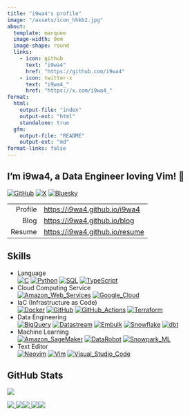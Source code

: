 ```yaml
---
title: "i9wa4's profile"
image: "/assets/icon_hhkb2.jpg"
about:
  template: marquee
  image-width: 9em
  image-shape: round
  links:
    - icon: github
      text: "i9wa4"
      href: "https://github.com/i9wa4"
    - icon: twitter-x
      text: "i9wa4_"
      href: "https://x.com/i9wa4_"
format:
  html:
    output-file: "index"
    output-ext: "html"
    standalone: true
  gfm:
    output-file: "README"
    output-ext: "md"
format-links: false
---
```


<!--
**i9wa4/i9wa4** is a ✨ _special_ ✨ repository because its `README.md` (this file) appears on your GitHub profile.

Here are some ideas to get you started:

- 🔭 I'm currently working on ...
- 🌱 I'm currently learning ...
- 👯 I'm looking to collaborate on ...
- 🤔 I'm looking for help with ...
- 💬 Ask me about ...
- 📫 How to reach me: ...
- 😄 Pronouns: ...
- ⚡ Fun fact: ...
-->

## I'm i9wa4, a Data Engineer loving Vim! 👋

[![GitHub](https://img.shields.io/badge/GitHub-181717.svg?logo=github&logoColor=white)](https://github.com/i9wa4)
[![X](https://img.shields.io/badge/X-000000.svg?logo=x&logoColor=white)](https://x.com/i9wa4_)
[![Bluesky](https://img.shields.io/badge/Bluesky-0285FF.svg?logo=bluesky&logoColor=white)](https://bsky.app/profile/i9wa4.bsky.social)

|         |                                  |
| ---:    | :---                             |
| Profile | <https://i9wa4.github.io/i9wa4>  |
| Blog    | <https://i9wa4.github.io/blog>   |
| Resume  | <https://i9wa4.github.io/resume> |

## Skills

<!-- https://github.com/tandpfun/skill-icons -->
<!-- https://tech-blog.s-yoshiki.com/entry/150/ -->
<!-- https://simpleicons.org/ -->

- Language<br>
    [![C](https://img.shields.io/badge/C-A8B9CC.svg?logo=c&logoColor=white)](https://shields.io/)
    [![Python](https://img.shields.io/badge/Python-3776AB.svg?logo=python&logoColor=white)](https://shields.io/)
    [![SQL](https://img.shields.io/badge/SQL-808080.svg?logoColor=white)](https://shields.io/)
    [![TypeScript](https://img.shields.io/badge/TypeScript-3178C6.svg?logo=typescript&logoColor=white)](https://shields.io/)
- Cloud Computing Service<br>
    [![Amazon_Web_Services](https://img.shields.io/badge/Amazon_Web_Services-232F3E.svg?logo=amazonwebservices&logoColor=white)](https://shields.io/)
    [![Google_Cloud](https://img.shields.io/badge/Google_Cloud-4285F4.svg?logo=googlecloud&logoColor=white)](https://shields.io/)
- IaC (Infrastructure as Code)<br>
    [![Docker](https://img.shields.io/badge/Docker-1488C6.svg?logo=docker&logoColor=white)](https://shields.io)
    [![GitHub](https://img.shields.io/badge/GitHub-181717.svg?logo=github&logoColor=white)](https://shields.io)
    [![GitHub_Actions](https://img.shields.io/badge/GitHub_Actions-2088FF.svg?logo=githubactions&logoColor=white)](https://shields.io)
    [![Terraform](https://img.shields.io/badge/Terraform-844FBA.svg?logo=terraform&logoColor=white)](https://shields.io)
- Data Engineering<br>
    [![BigQuery](https://img.shields.io/badge/BigQuery-669DF6.svg?logo=googlebigquery&logoColor=white)](https://shields.io)
    [![Datastream](https://img.shields.io/badge/Datastream-808080.svg?logoColor=white)](https://shields.io)
    [![Embulk](https://img.shields.io/badge/Embulk-EF4319.svg?logoColor=white)](https://shields.io)
    [![Snowflake](https://img.shields.io/badge/Snowflake-29B5E8.svg?logo=snowflake&logoColor=white)](https://shields.io)
    [![dbt](https://img.shields.io/badge/dbt-FF694B.svg?logo=dbt&logoColor=white)](https://shields.io)
- Machine Learning<br>
    [![Amazon_SageMaker](https://img.shields.io/badge/Amazon_SageMaker-808080.svg?logoColor=white)](https://shields.io/)
    [![DataRobot](https://img.shields.io/badge/DataRobot-808080.svg?logoColor=white)](https://shields.io)
    [![Snowpark_ML](https://img.shields.io/badge/Snowpark_ML-29B5E8.svg?logoColor=white)](https://shields.io)
- Text Editor<br>
    [![Neovim](https://img.shields.io/badge/Neovim-57A143.svg?logo=neovim&logoColor=white)](https://shields.io)
    [![Vim](https://img.shields.io/badge/Vim-019733.svg?logo=vim&logoColor=white)](https://shields.io)
    [![Visual_Studio_Code](https://img.shields.io/badge/Visual_Studio_Code-0098FF.svg?logoColor=white)](https://shields.io)

<!-- - Database<br>                                                                                                              -->
<!--     [![MySQL](https://img.shields.io/badge/MySQL-4479A1.svg?logo=mysql&logoColor=white)](https://shields.io/)               -->
<!--     [![PostgreSQL](https://img.shields.io/badge/PostgreSQL-4169E1.svg?logo=postgresql&logoColor=white)](https://shields.io) -->

<!-- - [![Amazon_Web_Services](https://img.shields.io/badge/Amazon_Web_Services-232F3E.svg?logo=amazonwebservices&logoColor=white)](https://shields.io/)<br> -->
<!--     [![AWS_Cloud9](https://img.shields.io/badge/AWS_Cloud9-808080.svg?logoColor=white)](https://shields.io/)                                            -->
<!--     [![AWS_CodeCommit](https://img.shields.io/badge/AWS_CodeCommit-808080.svg?logoColor=white)](https://shields.io/)                                    -->
<!--     [![AWS_Lambda](https://img.shields.io/badge/AWS_Lambda-FF9900.svg?logo=awslambda&logoColor=white)](https://shields.io/)                             -->
<!--     [![AWS_Secrets_Manager](https://img.shields.io/badge/AWS_Secrets_Manager-DD344C.svg?logo=awssecretsmanager&logoColor=white)](https://shields.io/)   -->
<!--     [![AWS_Step_Functions](https://img.shields.io/badge/AWS_Step_Functions-808080.svg?logoColor=white)](https://shields.io/)                            -->
<!--     [![AWS_Systems_Manager](https://img.shields.io/badge/AWS_Systems_Manager-808080.svg?logoColor=white)](https://shields.io/)                          -->
<!--     [![Amazon_Athena](https://img.shields.io/badge/Amazon_Athena-808080.svg?logoColor=white)](https://shields.io/)                                      -->
<!--     [![Amazon_Aurora](https://img.shields.io/badge/Amazon_Aurora-808080.svg?logoColor=white)](https://shields.io/)                                      -->
<!--     [![Amazon_CloudWatch](https://img.shields.io/badge/Amazon_CloudWatch-FF4F8B.svg?logo=amazoncloudwatch&logoColor=white)](https://shields.io/)        -->
<!--     [![Amazon_EC2](https://img.shields.io/badge/Amazon_EC2-FF9900.svg?logo=amazonec2&logoColor=white)](https://shields.io/)                             -->
<!--     [![Amazon_ECS](https://img.shields.io/badge/Amazon_ECS-FF9900.svg?logo=amazonecs&logoColor=white)](https://shields.io/)                             -->
<!--     [![Amazon_RDS](https://img.shields.io/badge/Amazon_RDS-527FFF.svg?logo=amazonrds&logoColor=white)](https://shields.io/)                             -->
<!--     [![Amazon_S3](https://img.shields.io/badge/Amazon_S3-569A31.svg?logo=amazons3&logoColor=white)](https://shields.io/)                                -->
<!--     [![Amazon_SageMaker](https://img.shields.io/badge/Amazon_SageMaker-808080.svg?logoColor=white)](https://shields.io/)                                -->
<!--     [![Amazon_VPC](https://img.shields.io/badge/Amazon_VPC-808080.svg?logoColor=white)](https://shields.io/)                                            -->

<!-- - [![Google_Cloud](https://img.shields.io/badge/Google_Cloud-4285F4.svg?logo=googlecloud&logoColor=white)](https://shields.io/)<br>    -->
<!--     [![BigQuery](https://img.shields.io/badge/BigQuery-669DF6.svg?logo=googlebigquery&logoColor=white)](https://shields.io/)           -->
<!--     [![Cloud_Functions](https://img.shields.io/badge/Cloud_Functions-808080.svg?logoColor=white)](https://shields.io/)                 -->
<!--     [![Compute_Engine](https://img.shields.io/badge/Compute_Engine-808080.svg?logoColor=white)](https://shields.io/)                   -->
<!--     [![Datastream](https://img.shields.io/badge/Datastream-808080.svg?logoColor=white)](https://shields.io/)                           -->
<!--     [![Google_Pub/Sub](https://img.shields.io/badge/Google_Pub/Sub-AECBFA.svg?logo=googlepubsub&logoColor=white)](https://shields.io/) -->

## GitHub Stats

<div align="left">
  <a href="https://github.com/antonkomarev/github-profile-views-counter">
    <img src="https://komarev.com/ghpvc/?username=i9wa4&label=GitHub_Profile_Views"/>
  </a>
</div>

<!-- [![](https://raw.githubusercontent.com/i9wa4/i9wa4/main/profile-summary-card-output/transparent/0-profile-details.svg)](https://github.com/vn7n24fzkq/github-profile-summary-cards)                                                                                                                                                                                             -->
<!-- [![](https://raw.githubusercontent.com/i9wa4/i9wa4/main/profile-summary-card-output/transparent/1-repos-per-language.svg)](https://github.com/vn7n24fzkq/github-profile-summary-cards) [![](https://raw.githubusercontent.com/i9wa4/i9wa4/main/profile-summary-card-output/transparent/2-most-commit-language.svg)](https://github.com/vn7n24fzkq/github-profile-summary-cards) -->
<!-- [![](https://raw.githubusercontent.com/i9wa4/i9wa4/main/profile-summary-card-output/transparent/3-stats.svg)](https://github.com/vn7n24fzkq/github-profile-summary-cards) [![](https://raw.githubusercontent.com/i9wa4/i9wa4/main/profile-summary-card-output/transparent/4-productive-time.svg)](https://github.com/vn7n24fzkq/github-profile-summary-cards)                   -->

<div align="left">
  <a href="https://github.com/vn7n24fzkq/github-profile-summary-cards">
    <img src="http://github-profile-summary-cards.vercel.app/api/cards/profile-details?username=i9wa4&theme=transparent"/>
    <img src="http://github-profile-summary-cards.vercel.app/api/cards/repos-per-language?username=i9wa4&theme=transparent"/><img src="http://github-profile-summary-cards.vercel.app/api/cards/most-commit-language?username=i9wa4&theme=transparent"/>
    <img src="http://github-profile-summary-cards.vercel.app/api/cards/stats?username=i9wa4&theme=transparent"/><img src="http://github-profile-summary-cards.vercel.app/api/cards/productive-time?username=i9wa4&theme=transparent&utcOffset=9"/>
  </a>
</div>

<!-- <div align="left">                                                                                                                                                                                                                                                                                                               -->
<!--   <a href="https://github.com/anuraghazra/github-readme-stats">                                                                                                                                                                                                                                                                  -->
<!--     <img src="https://github-readme-stats.vercel.app/api?username=i9wa4&show_icons=true&include_all_commits=true&hide_border=true&theme=transparent"/><img src="https://github-readme-stats.vercel.app/api/top-langs/?username=i9wa4&langs_count=8&include_all_commits=true&layout=compact&hide_border=true&theme=transparent"/> -->
<!--   </a>                                                                                                                                                                                                                                                                                                                           -->
<!-- </div>                                                                                                                                                                                                                                                                                                                           -->

<!-- <div align="left">                                                                                            -->
<!--   <a href="https://github.com/ryo-ma/github-profile-trophy">                                                  -->
<!--     <img src="https://github-profile-trophy.vercel.app/?username=i9wa4&theme=flat&no-bg=true&no-frame=true"/> -->
<!--   </a>                                                                                                        -->
<!-- </div>                                                                                                        -->
